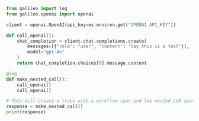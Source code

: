 ```python Python
from galileo import log
from galileo.openai import openai

client = openai.OpenAI(api_key=os.environ.get("OPENAI_API_KEY"))

def call_openai():
    chat_completion = client.chat.completions.create(
        messages=[{"role": "user", "content": "Say this is a test"}],
        model="gpt-4o"
    )
    return chat_completion.choices[0].message.content

@log
def make_nested_call():
    call_openai()
    call_openai()

# This will create a trace with a workflow span and two nested LLM spans
response = make_nested_call()
print(response)
```
